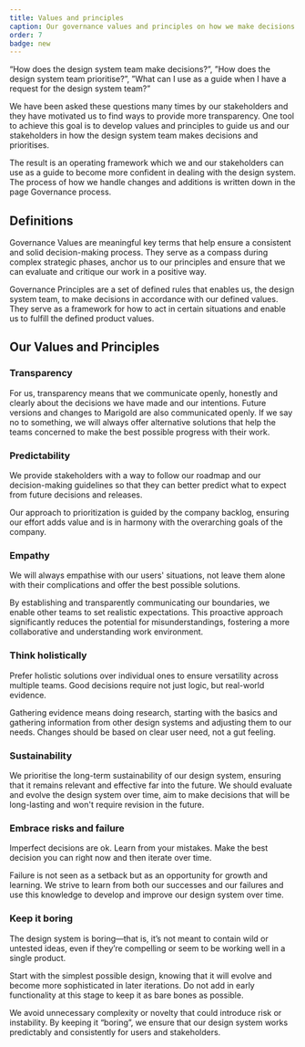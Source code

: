 ```yaml
---
title: Values and principles
caption: Our governance values and principles on how we make decisions in the design system.
order: 7
badge: new
---
```


“How does the design system team make decisions?”,
”How does the design system team prioritise?”,
”What can I use as a guide when I have a request for the design system team?”

We have been asked these questions many times by our stakeholders and they have motivated us to find ways to provide more transparency. One tool to achieve this goal is to develop values and principles to guide us and our stakeholders in how the design system team makes decisions and prioritises.

The result is an operating framework which we and our stakeholders can use as a guide to become more confident in dealing with the design system. The process of how we handle changes and additions is written down in the page Governance process.

## Definitions

Governance Values are meaningful key terms that help ensure a consistent and solid decision-making process. They serve as a compass during complex strategic phases, anchor us to our principles and ensure that we can evaluate and critique our work in a positive way.

Governance Principles are a set of defined rules that enables us, the design system team, to make decisions in accordance with our defined values. They serve as a framework for how to act in certain situations and enable us to fulfill the defined product values.

## Our Values and Principles

### Transparency

For us, transparency means that we communicate openly, honestly and clearly about the decisions we have made and our intentions. Future versions and changes to Marigold are also communicated openly.
If we say no to something, we will always offer alternative solutions that help the teams concerned to make the best possible progress with their work.

### Predictability

We provide stakeholders with a way to follow our roadmap and our decision-making guidelines so that they can better predict what to expect from future decisions and releases.

Our approach to prioritization is guided by the company backlog, ensuring our effort adds value and is in harmony with the overarching goals of the company.

### Empathy

We will always empathise with our users' situations, not leave them alone with their complications and offer the best possible solutions.

By establishing and transparently communicating our boundaries, we enable other teams to set realistic expectations. This proactive approach significantly reduces the potential for misunderstandings, fostering a more collaborative and understanding work environment.

### Think holistically

Prefer holistic solutions over individual ones to ensure versatility across multiple teams.
Good decisions require not just logic, but real-world evidence.

Gathering evidence means doing research, starting with the basics and gathering information from other design systems and adjusting them to our needs. Changes should be based on clear user need, not a gut feeling.

### Sustainability

We prioritise the long-term sustainability of our design system, ensuring that it remains relevant and effective far into the future. We should evaluate and evolve the design system over time, aim to make decisions that will be long-lasting and won't require revision in the future.

### Embrace risks and failure

Imperfect decisions are ok. Learn from your mistakes. Make the best decision you can right now and then iterate over time.

Failure is not seen as a setback but as an opportunity for growth and learning. We strive to learn from both our successes and our failures and use this knowledge to develop and improve our design system over time.

### Keep it boring

The design system is boring—that is, it’s not meant to contain wild or untested ideas, even if they’re compelling or seem to be working well in a single product.

Start with the simplest possible design, knowing that it will evolve and become more sophisticated in later iterations. Do not add in early functionality at this stage to keep it as bare bones as possible.

We avoid unnecessary complexity or novelty that could introduce risk or instability. By keeping it “boring”, we ensure that our design system works predictably and consistently for users and stakeholders.
